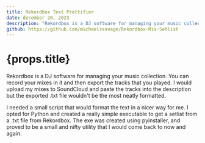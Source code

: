 ---
title: Rekordbox Text Prettifier
date: december 20, 2023
description: "Rekordbox is a DJ software for managing your music collection. You can record your mixes in it and then export the tracks that you played. I would upload my mixes to SoundCloud and paste the tracks into the description but the exported .txt file wouldn't be the most neatly formatted."
github: https://github.com/michaelssavage/Rekordbox-Mix-Setlist
---

# {props.title}

Rekordbox is a DJ software for managing your music collection. You can record your mixes in it and then export the tracks that you played. I would upload my mixes to SoundCloud and paste the tracks into the description but the exported .txt file wouldn't be the most neatly formatted.

<Picture src="images/blog/rekordbox.jpg" alt="rekordbox icon" />

I needed a small script that would format the text in a nicer way for me. I opted for Python and created a really simple executable to get a setlist from a .txt file from Rekordbox. The exe was created using pyinstaller, and proved to be a small and nifty utility that I would come back to now and again.
